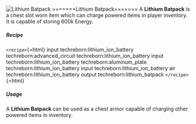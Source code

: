 ![Lithium Batpack](/mods/techreborn/lithium_batpack.png)
=======Lithium Batpack======= A **Lithium Batpack** is a chest slot
worn item which can charge powered items in player inventory. It is
capable of storing 600k Energy.

##### Recipe

`<recipe>`{=html} input techreborn:lithium_ion_battery
techreborn:advanced_circuit techreborn:lithium_ion_battery input
techreborn:lithium_ion_battery techreborn:aluminum_plate
techreborn:lithium_ion_battery input techreborn:lithium_ion_battery air
techreborn:lithium_ion_battery output techreborn:lithium_batpack
`</recipe>`{=html}

##### Usage

A **Lithium Batpack** can be used as a chest armor capable of
charging other powered items in inventory.
